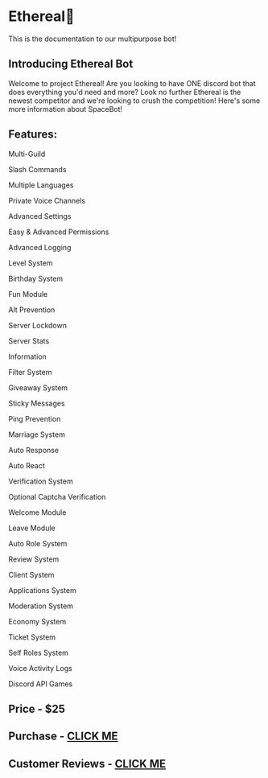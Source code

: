 # Ethereal🌌

This is the documentation to our multipurpose bot!

## Introducing Ethereal Bot

Welcome to project Ethereal! Are you looking to have ONE discord bot that does everything you'd need and more? Look no further Ethereal is the newest competitor and we're looking to crush the competition! Here's some more information about SpaceBot!

## Features:

Multi-Guild

Slash Commands

Multiple Languages

Private Voice Channels

Advanced Settings

Easy & Advanced Permissions

Advanced Logging

Level System

Birthday System

Fun Module

Alt Prevention

Server Lockdown

Server Stats

Information

Filter System

Giveaway System

Sticky Messages

Ping Prevention

Marriage System

Auto Response

Auto React

Verification System

Optional Captcha Verification

Welcome Module

Leave Module

Auto Role System

Review System

Client System

Applications System

Moderation System

Economy System

Ticket System

Self Roles System

Voice Activity Logs

Discord API Games

## Price - **$25**

## Purchase - **[CLICK ME](https://spacedevelopment.store/index.php?rp=/store/discord-bots)**

## Customer Reviews - **[CLICK ME](https://discord.com/channels/1085905132782358639/1085911536314355813)**
